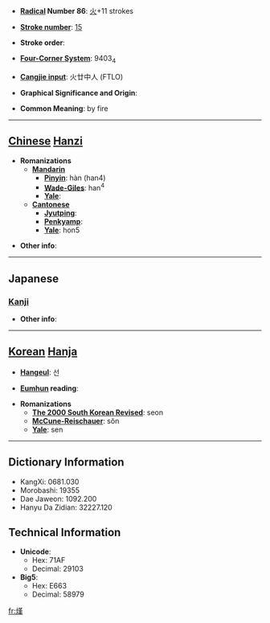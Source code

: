 * '''[[Wiktionary:Chinese radical index| Radical]] Number 86''': [[Wiktionary:Chinese radical index 火|火]]+11 strokes

* '''[[Wiktionary:Chinese total strokes index|Stroke number]]''': [[Wiktionary:Chinese total strokes index 15|15]]

* '''Stroke order''': 

* '''[[Wiktionary:Chinese four corner index|Four-Corner System]]''': 9403<sub>4</sub>

* '''[[Wiktionary:Chinese Cangjie index|Cangjie input]]''': 火廿中人 (FTLO)

* '''Graphical Significance and Origin''': 

* '''Common Meaning''': by fire

----

== [[Chinese]] [[Hanzi]] ==

* '''Romanizations'''
** '''[[Mandarin]]'''
*** '''[[Pinyin]]''': hàn (han4)
*** '''[[Wade-Giles]]''': han<sup>4</sup>
*** '''[[Yale]]''': 
** '''[[Cantonese]]'''
*** '''[[Jyutping]]''':
*** '''[[Penkyamp]]''': 
*** '''[[Yale]]''': hon5

* '''Other info''': 

----

==Japanese==
===[[Kanji]]===
{{kanji|on readings=[[ぜん]] (zen), [[ねん]] (nen), [[がん]] (gan)|kun readings=[[がわく]] (gawaku)}}

* '''Other info''':  

----

== [[Korean]] [[Hanja]] ==

* '''[[Hangeul]]''': 선

* '''[[Eumhun]] reading''': 

* '''Romanizations'''
** '''[[The 2000 South Korean Revised Romanization|The 2000 South Korean Revised]]''': seon
** '''[[McCune-Reischauer]]''': sŏn
** '''[[Yale]]''': sen

----

== Dictionary Information ==

* KangXi: 0681.030
* Morobashi: 19355
* Dae Jaweon: 1092.200
* Hanyu Da Zidian: 32227.120

== Technical Information ==

* '''Unicode''':
** Hex: 71AF
** Decimal: 29103
* '''Big5''':
** Hex: E663
** Decimal: 58979

[[fr:熯]]